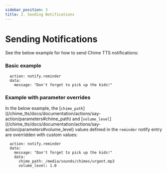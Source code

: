```yaml
---
sidebar_position: 3
title: 2. Sending Notifications
---
```



# Sending Notifications

See the below example for how to send Chime TTS notifications:

### Basic example
```
  action: notify.reminder
  data:
    message: "Don't forget to pick up the kids!"
```

### Example with parameter overrides
In the below example, the [`chime_path`]((/chime_tts/docs/documentation/actions/say-action/parameters#chime_path) and [`volume_level`]((/chime_tts/docs/documentation/actions/say-action/parameters#volume_level) values defined in the `reminder` notify entry are overridden with custom values:
```
  action: notify.reminder
  data:
    message: "Don't forget to pick up the kids!"
    data:
      chime_path: /media/sounds/chimes/urgent.mp3
      volume_level: 1.0
```
